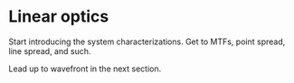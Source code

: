 # Linear optics {#sec-optics-linear}

Start introducing the system characterizations.  Get to MTFs, point spread, line spread, and such.

Lead up to wavefront in the next section.

